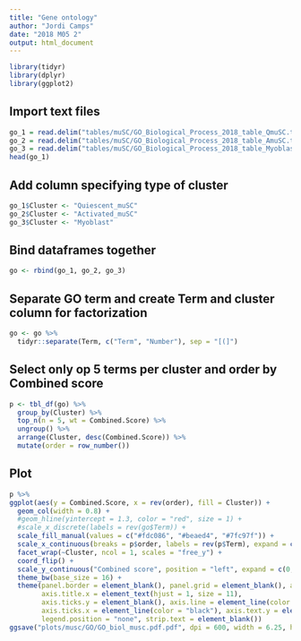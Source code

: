 ```yaml
---
title: "Gene ontology"
author: "Jordi Camps"
date: "2018 M05 2"
output: html_document
---
```


```r
library(tidyr)
library(dplyr)
library(ggplot2)
```

## Import text files
```r
go_1 = read.delim("tables/muSC/GO_Biological_Process_2018_table_QmuSC.txt", header = TRUE)
go_2 = read.delim("tables/muSC/GO_Biological_Process_2018_table_AmuSC.txt", header = TRUE)
go_3 = read.delim("tables/muSC/GO_Biological_Process_2018_table_Myoblast.txt", header = TRUE)
head(go_1)
```

## Add column specifying type of cluster
```r
go_1$Cluster <- "Quiescent_muSC"
go_2$Cluster <- "Activated_muSC"
go_3$Cluster <- "Myoblast"
```

## Bind dataframes together
```r
go <- rbind(go_1, go_2, go_3)
```

## Separate GO term and create Term and cluster column for factorization
```r
go <- go %>%
  tidyr::separate(Term, c("Term", "Number"), sep = "[(]")
```

## Select only op 5 terms per  cluster and order by Combined score
```r
p <- tbl_df(go) %>%
  group_by(Cluster) %>%
  top_n(n = 5, wt = Combined.Score) %>%
  ungroup() %>%
  arrange(Cluster, desc(Combined.Score)) %>%
  mutate(order = row_number())
```

## Plot
```r
p %>%
ggplot(aes(y = Combined.Score, x = rev(order), fill = Cluster)) +
  geom_col(width = 0.8) + 
  #geom_hline(yintercept = 1.3, color = "red", size = 1) +
  #scale_x_discrete(labels = rev(go$Term)) +
  scale_fill_manual(values = c("#fdc086", "#beaed4", "#7fc97f")) +
  scale_x_continuous(breaks = p$order, labels = rev(p$Term), expand = c(0, 0)) +
  facet_wrap(~Cluster, ncol = 1, scales = "free_y") +
  coord_flip() +
  scale_y_continuous("Combined score", position = "left", expand = c(0, 0)) +
  theme_bw(base_size = 16) +
  theme(panel.border = element_blank(), panel.grid = element_blank(), axis.title.y = element_blank(), 
        axis.title.x = element_text(hjust = 1, size = 11),
        axis.ticks.y = element_blank(), axis.line = element_line(color = "black"), axis.text = element_text(color = "black", size = 11),
        axis.ticks.x = element_line(color = "black"), axis.text.y = element_text(hjust = 1, vjust = 0.3), strip.background = element_blank(),
        legend.position = "none", strip.text = element_blank())
ggsave("plots/musc/GO/GO_biol_musc.pdf.pdf", dpi = 600, width = 6.25, height = 4)
```
